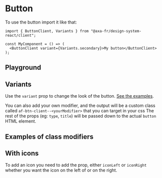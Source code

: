 
<Meta of={ButtonStories} name="Button" />

# Button

To use the button import it like that:

```tsx title="test.js"
import { ButtonClient, Variants } from "@axa-fr/design-system-react/client";

const MyComponent = () => (
  <ButtonClient variant={Variants.secondary}>My button</ButtonClient>
);
```

## Playground

<Canvas of={ButtonStories.Playground}></Canvas>

<Controls story="Button" />

## Variants

Use the `variant` prop to change the look of the button. [See the examples](#examples-of-class-modifiers).

You can also add your own modifier, and the output will be a custom class called `af-btn-client--<yourModifier>` that you can target in your css
The rest of the props (eg: `type`, `title`) will be passed down to the actual `button` HTML element.

## Examples of class modifiers

<Canvas of={ButtonStories.MultiExamples} layout="fullscreen" />

## With icons

To add an icon you need to add the prop, either `iconLeft` or `iconRight` whether you want the icon on the left of or on the right.

<Canvas of={ButtonStories.WithIconLeft} />
<Canvas of={ButtonStories.WithIconRight} />
